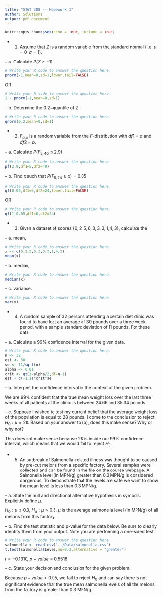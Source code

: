 ---
title: "STAT 308 -- Homework 1"
author: Solutions
output: pdf_document
---

```{r setup, include=FALSE}
knitr::opts_chunk$set(echo = TRUE, include = TRUE)
```

- 1.
Assume that $Z$ is a random variable from the standard normal (i.e. $\mu = 0$, $\sigma = 1$).

-- a.
Calculate $P(Z \geq -1)$.
```{r}
# Write your R code to answer the question here.
pnorm(-1,mean=0,sd=1,lower.tail=FALSE)
```

OR 

```{r}
# Write your R code to answer the question here.
1 - pnorm(-1,mean=0,sd=1)
```

-- b.
Determine the $0.2-$quantile of $Z$.
```{r}
# Write your R code to answer the question here.
qnorm(0.2,mean=0,sd=1)
```

- 2.
$F_{a,b}$ is a random variable from the $F$-distribution with $df1 = a$ and $df2 = b$.

-- a.
Calculate $P(F_{5,40} \leq 2.9)$
```{r}
# Write your R code to answer the question here.
pf(2.9,df1=5,df2=40)
```
-- b.
Find $x$ such that $P(F_{6,24} \geq x) = 0.05$
```{r}
# Write your R code to answer the question here.
qf(0.05,df1=6,df2=24,lower.tail=FALSE)
```

OR

```{r}
# Write your R code to answer the question here.
qf(1-0.05,df1=6,df2=24)
```

- 3.
Given a dataset of scores $\{0,2,5,6,3,3,3,1,4,3\}$, calculate the

-- a.
mean,
```{r}
# Write your R code to answer the question here.
x <- c(0,2,5,6,3,3,3,1,4,3)
mean(x)
```
-- b.
median,
```{r}
# Write your R code to answer the question here.
median(x)
```
-- c.
variance.
```{r}
# Write your R code to answer the question here.
var(x)
```

- 4.
A random sample of 32 persons attending a certain diet clinic was found to have lost an average of 30 pounds over a three week period, with a sample standard deviation of 11 pounds. For these data

-- a.
Calculate a 99% confidence interval for the given data.
```{r}
# Write your R code to answer the question here.
n <- 32
est <- 30
se <- 11/sqrt(n)
alpha <- 0.01
crit <- qt(1-alpha/2,df=n-1)
est + c(-1,1)*crit*se
```
-- b.
Interpret the confidence interval in the context of the given problem.

We are 99% confident that the true mean weight loss over the last three weeks of all patients at the clinic is between 24.66 and 35.34 pounds.

-- c.
Suppose I wished to test my current belief that the average weight loss of the population is equal to 28 pounds.  I come to the conclusion to reject $H_0: \mu = 28$.  Based on your answer to (b), does this make sense?  Why or why not?

This does not make sense because 28 is inside our 99% confidence interval, which means that we would fail to reject $H_0$.

- 5.
An outbreak of Salmonella-related illness was thought to be caused by pre-cut melons from a specific factory.  Several samples were collected and can be found in the file \texttt{salmonella.csv} on the course webpage.  A Salmonella level (in MPN/g) greater than 0.3 MPN/g is considered dangerous. To demonstrate that the levels are safe we want to show the mean level is less than 0.3 MPN/g.

-- a.
State the null and directional alternative hypothesis in symbols.  Explicitly define $\mu$.

$H_0: \mu \leq 0.3$, $H_a: \mu > 0.3$.  $\mu$ is the average salmonella level (in MPN/g) of all melons from this factory.

-- b.
Find the test statistic and p-value for the data below.  Be sure to clearly identify them from your output.  Note you are performing a one-sided test.
```{r}
# Write your R code to answer the question here.
salmonella <- read.csv("../Data/salmonella.csv")
t.test(salmonella$Level,mu=0.3,alternative = "greater")
```

$t = -0.1310$, $p-value = 0.5518$

-- c.
State your decision and conclusion for the given problem.

Because $p-value > 0.05$, we fail to reject $H_0$ and can say there is not significant evidence that the true mean salmonella levels of all the melons from the factory is greater than $0.3$ MPN/g.
